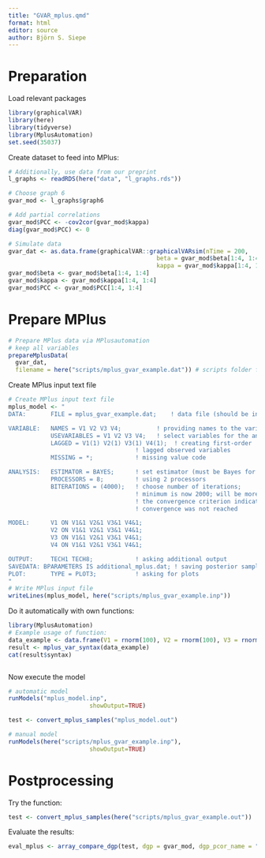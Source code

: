 ```yaml
---
title: "GVAR_mplus.qmd"
format: html
editor: source
author: Björn S. Siepe
---
```


# Preparation
Load relevant packages
```r
library(graphicalVAR)
library(here)
library(tidyverse)
library(MplusAutomation)
set.seed(35037)
```

Create dataset to feed into MPlus:
```r
# Additionally, use data from our preprint
l_graphs <- readRDS(here("data", "l_graphs.rds"))

# Choose graph 6
gvar_mod <- l_graphs$graph6

# Add partial correlations
gvar_mod$PCC <- -cov2cor(gvar_mod$kappa)
diag(gvar_mod$PCC) <- 0

# Simulate data
gvar_dat <- as.data.frame(graphicalVAR::graphicalVARsim(nTime = 200, 
                                          beta = gvar_mod$beta[1:4, 1:4],
                                          kappa = gvar_mod$kappa[1:4, 1:4]))
gvar_mod$beta <- gvar_mod$beta[1:4, 1:4]
gvar_mod$kappa <- gvar_mod$kappa[1:4, 1:4]
gvar_mod$PCC <- gvar_mod$PCC[1:4, 1:4]

```


# Prepare MPlus
```r
# Prepare MPlus data via MPlusautomation
# keep all variables
prepareMplusData(
  gvar_dat,
  filename = here("scripts/mplus_gvar_example.dat")) # scripts folder for Mplus
```

Create MPlus input text file
```r
# Create MPlus input text file
mplus_model <- " 
DATA:	    FILE = mplus_gvar_example.dat;    ! data file (should be in same folder)

VARIABLE:	NAMES = V1 V2 V3 V4;          ! providing names to the variables 
            USEVARIABLES = V1 V2 V3 V4;   ! select variables for the analysis
	        LAGGED = V1(1) V2(1) V3(1) V4(1);  ! creating first-order
                                    ! lagged observed variables                                    
            MISSING = *;            ! missing value code

ANALYSIS:	ESTIMATOR = BAYES;      ! set estimator (must be Bayes for DSEM) 
	        PROCESSORS = 8;         ! using 2 processors
	        BITERATIONS = (4000);   ! choose number of iterations;
                                    ! minimum is now 2000; will be more if 
                                    ! the convergence criterion indicates
                                    ! convergence was not reached

MODEL:	    V1 ON V1&1 V2&1 V3&1 V4&1;        
            V2 ON V1&1 V2&1 V3&1 V4&1;
            V3 ON V1&1 V2&1 V3&1 V4&1;
            V4 ON V1&1 V2&1 V3&1 V4&1;

OUTPUT:	    TECH1 TECH8;            ! asking additional output
SAVEDATA: BPARAMETERS IS additional_mplus.dat; ! saving posterior samples
PLOT:	    TYPE = PLOT3;           ! asking for plots
"
# Write MPlus input file
writeLines(mplus_model, here("scripts/mplus_gvar_example.inp"))

```

Do it automatically with own functions:
```r
library(MplusAutomation)
# Example usage of function:
data_example <- data.frame(V1 = rnorm(100), V2 = rnorm(100), V3 = rnorm(100), V4 = rnorm(100), V5 = rnorm(100))
result <- mplus_var_syntax(data_example)
cat(result$syntax)



```


Now execute the model
```r
# automatic model
runModels("mplus_model.inp", 
                       showOutput=TRUE)

test <- convert_mplus_samples("mplus_model.out")

```

```r
# manual model
runModels(here("scripts/mplus_gvar_example.inp"), 
                       showOutput=TRUE)
```


# Postprocessing

Try the function:
```r
test <- convert_mplus_samples(here("scripts/mplus_gvar_example.out"))
```

Evaluate the results:
```r
eval_mplus <- array_compare_dgp(test, dgp = gvar_mod, dgp_pcor_name = "PCC")
```






